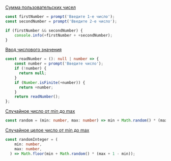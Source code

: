 
<Meta title="Учебник/Типы данных/Числа" />

[Сумма пользовательских чисел](https://learn.javascript.ru/task/sum-interface)

```ts
const firstNumber = prompt('Введите 1-е число');
const secondNumber = prompt('Введите 2-е число');

if (firstNumber && secondNumber) {
    console.info(+firstNumber + +secondNumber);
}
```

[Ввод числового значения](https://learn.javascript.ru/task/repeat-until-number)

```ts
const readNumber = (): null | number => {
    const number = prompt('Введите число');
    if (!number) {
      return null;
    }
    if (Number.isFinite(+number)) {
      return +number;
    }
    return readNumber();
};
```

[Случайное число от min до max](https://learn.javascript.ru/task/random-min-max)

```ts
const random = (min: number, max: number) => min + Math.random() * (max - min);
```

[Случайное целое число от min до max](https://learn.javascript.ru/task/random-int-min-max)

```ts
const randomInteger = (
    min: number,
    max: number,
  ) => Math.floor(min + Math.random() * (max + 1 - min));
```
